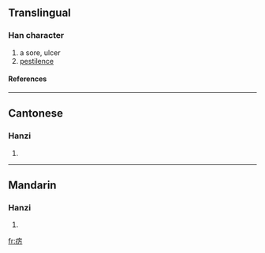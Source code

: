 {{see|癘}}

==Translingual==
===Han character===
{{Han char|rn=104|rad=疒|as=03|sn=8|four=|canj=大一尸 (KMS)}}
# a sore, ulcer
# [[pestilence]]
====References====
{{Han ref|kx=0769.221|hdz=42660.110|uh=75A0|ud=30112}}

----
==Cantonese==
===Hanzi===
{{yue-hanzi|jyut=|y=lai6}}
# {{defn|Cantonese}}

----
==Mandarin==
===Hanzi===
{{cmn-hanzi|tra=癘|pin=[[lì]] ([[li4]]), [[yòu]] ([[you4]])|wg=li<sup>4</sup>, yu<sup>4</sup>}}
# {{defn|Mandarin}}

[[fr:疠]]
